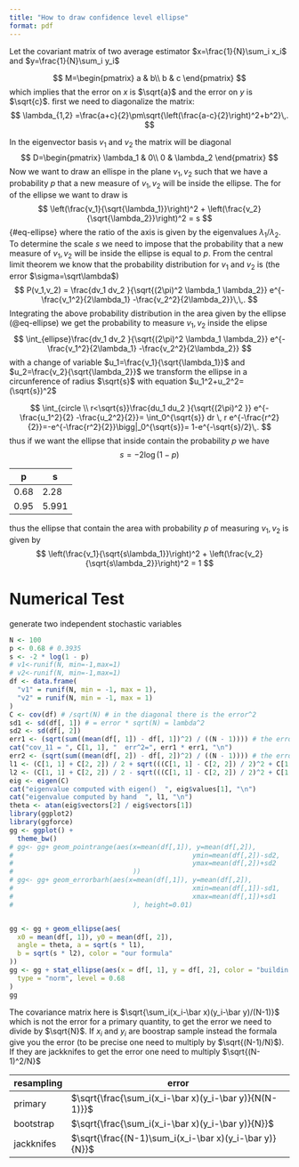 ```yaml
---
title: "How to draw confidence level ellipse"
format: pdf
---
```


Let the covariant matrix of two average estimator  $x=\frac{1}{N}\sum_i x_i$ and $y=\frac{1}{N}\sum_i y_i$

$$
M=\begin{pmatrix}
a & b\\
b & c
\end{pmatrix}
$$
which implies that the error on $x$ is $\sqrt{a}$ and the error on $y$ is $\sqrt{c}$.
first we need to diagonalize the matrix:
$$
\lambda_{1,2} =\frac{a+c}{2}\pm\sqrt{\left(\frac{a-c}{2}\right)^2+b^2}\,.
$$

In the eigenvector basis $v_1$ and $v_2$ the matrix will be diagonal 
$$
D=\begin{pmatrix}
\lambda_1 & 0\\
0 & \lambda_2
\end{pmatrix}
$$
Now we want to draw an ellispe in the plane $v_1,v_2$ such that we have a probability 
$p$ that a new measure of $v_1,v_2$ will be inside the ellipse. The for of the ellipse we want to draw is 
$$
\left(\frac{v_1}{\sqrt{\lambda_1}}\right)^2
+
\left(\frac{v_2}{\sqrt{\lambda_2}}\right)^2 = s
$${#eq-ellipse}
where the ratio of the axis is given by the eigenvalues $\lambda_1/\lambda_2$.
To determine the scale $s$ we need to impose that the probability that a new measure of $v_1,v_2$ will be inside the ellipse is equal to $p$. From the central limit theorem 
we know that the probability distribution for $v_1$ and $v_2$ is (the error $\sigma=\sqrt\lambda$)
$$
P(v_1,v_2) = \frac{dv_1 dv_2 }{\sqrt{(2\pi)^2 \lambda_1 \lambda_2}}
e^{-\frac{v_1^2}{2\lambda_1} -\frac{v_2^2}{2\lambda_2}}\,\,.
$$
Integrating the above probability distribution in the area given by the ellipse 
(@eq-ellipse) we get the probability to measure $v_1,v_2$ inside the elipse
$$
\int_{ellipse}\frac{dv_1 dv_2 }{\sqrt{(2\pi)^2 \lambda_1 \lambda_2}}
e^{-\frac{v_1^2}{2\lambda_1} -\frac{v_2^2}{2\lambda_2}}
$$
with a change of variable $u_1=\frac{v_1}{\sqrt{\lambda_1}}$ and $u_2=\frac{v_2}{\sqrt{\lambda_2}}$ we transform the ellipse in a circunference of 
radius $\sqrt{s}$ with equation $u_1^2+u_2^2=(\sqrt{s})^2$

$$
\int_{circle \\  r<\sqrt{s}}\frac{du_1 du_2 }{\sqrt{(2\pi)^2 }}
e^{-\frac{u_1^2}{2} -\frac{u_2^2}{2}}=
\int_0^{\sqrt{s}} dr \, r e^{-\frac{r^2}{2}}=-e^{-\frac{r^2}{2}}\bigg|_0^{\sqrt{s}}=
1-e^{-\sqrt{s}/2}\,.
$$
thus if we want the ellipse that inside contain the probability $p$ we have
$$
s=-2\log(1-p)
$$

|p|s|
|--|--|
|0.68|2.28|
|0.95|5.991|

thus the ellipse that contain the area with probability $p$ of  measuring $v_1,v_2$
is given by
$$
\left(\frac{v_1}{\sqrt{s\lambda_1}}\right)^2
+
\left(\frac{v_2}{\sqrt{s\lambda_2}}\right)^2 = 1
$$


# Numerical Test

generate two independent stochastic variables 
```r
N <- 100
p <- 0.68 # 0.3935
s <- -2 * log(1 - p)
# v1<-runif(N, min=-1,max=1)
# v2<-runif(N, min=-1,max=1)
df <- data.frame(
  "v1" = runif(N, min = -1, max = 1),
  "v2" = runif(N, min = -1, max = 1)
)
C <- cov(df) # /sqrt(N) # in the diagonal there is the error^2
sd1 <- sd(df[, 1]) # = error * sqrt(N) = lambda^2
sd2 <- sd(df[, 2])
err1 <- (sqrt(sum((mean(df[, 1]) - df[, 1])^2) / ((N - 1)))) # the error as they were bootstra
cat("cov_11 = ", C[1, 1], "  err^2=", err1 * err1, "\n")
err2 <- (sqrt(sum((mean(df[, 2]) - df[, 2])^2) / ((N - 1)))) # the error as they were bootstra
l1 <- (C[1, 1] + C[2, 2]) / 2 + sqrt(((C[1, 1] - C[2, 2]) / 2)^2 + C[1, 2]^2)
l2 <- (C[1, 1] + C[2, 2]) / 2 - sqrt(((C[1, 1] - C[2, 2]) / 2)^2 + C[1, 2]^2)
eig <- eigen(C)
cat("eigenvalue computed with eigen()  ", eig$values[1], "\n")
cat("eigenvalue computed by hand  ", l1, "\n")
theta <- atan(eig$vectors[2] / eig$vectors[1])
library(ggplot2)
library(ggforce)
gg <- ggplot() +
  theme_bw()
# gg<- gg+ geom_pointrange(aes(x=mean(df[,1]), y=mean(df[,2]),
#                                             ymin=mean(df[,2])-sd2,
#                                             ymax=mean(df[,2])+sd2
#                              ))
# gg<- gg+ geom_errorbarh(aes(x=mean(df[,1]), y=mean(df[,2]),
#                                             xmin=mean(df[,1])-sd1,
#                                             xmax=mean(df[,1])+sd1
#                              ), height=0.01)


gg <- gg + geom_ellipse(aes(
  x0 = mean(df[, 1]), y0 = mean(df[, 2]),
  angle = theta, a = sqrt(s * l1),
  b = sqrt(s * l2), color = "our formula"
))
gg <- gg + stat_ellipse(aes(x = df[, 1], y = df[, 2], color = "buildin function"),
  type = "norm", level = 0.68
)
gg
```


::: {.callout-important}
The  covariance matrix here  is 
$\sqrt{\sum_i(x_i-\bar x)(y_i-\bar y)/(N-1)}$ which is not the error for a primary quantity, to get the error we need to divide by $\sqrt{N}$.
If $x_i$ and $y_i$ are boostrap sample instead the formala give you the error (to be 
precise one need to multiply by $\sqrt{(N-1)/N}$). 
If they are jackknifes to get the error one need to multiply $\sqrt{(N-1)^2/N}$

|resampling|error|
|--|--|
|primary|$\sqrt{\frac{\sum_i(x_i-\bar x)(y_i-\bar y)}{N(N-1)}}$|
|bootstrap|$\sqrt{\frac{\sum_i(x_i-\bar x)(y_i-\bar y)}{N}}$|
|jackknifes|$\sqrt{\frac{(N-1)\sum_i(x_i-\bar x)(y_i-\bar y)}{N}}$|
:::
